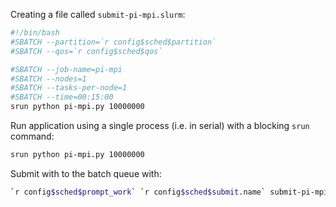 Creating a file called `submit-pi-mpi.slurm`:

```bash
#!/bin/bash
#SBATCH --partition=`r config$sched$partition`
#SBATCH --qos=`r config$sched$qos`

#SBATCH --job-name=pi-mpi
#SBATCH --nodes=1
#SBATCH --tasks-per-node=1
#SBATCH --time=00:15:00
srun python pi-mpi.py 10000000
```

Run application using a single process (i.e. in serial) with a blocking `srun` command:
```bash
srun python pi-mpi.py 10000000
```

Submit with to the batch queue with:

```bash
`r config$sched$prompt_work` `r config$sched$submit.name` submit-pi-mpi.slurm
```
